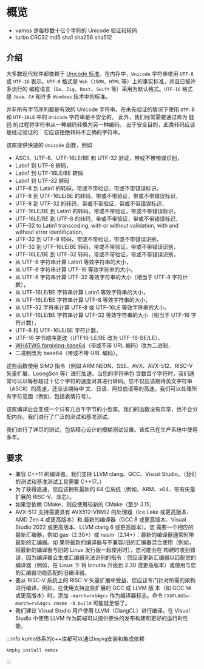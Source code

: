 
# 概览

- vamos 是每秒数十亿个字符的 Unicode 验证和转码
- turbo CRC32 md5 sha1 sha256 sha512
## 介绍

大多数现代软件都依赖于 [Unicode 标准](https://en.wikipedia.org/wiki/Unicode)。在内存中，`Unicode` 字符串使用
`UTF-8` 或 `UTF-16` 表示。`UTF-8` 格式是 `Web`（`JSON`、`HTML` 等）上的事实标准，并且已被许多流行的
编程语言（`Go`、`Zig`、`Rust`、`Swift` 等）采用为默认格式。`UTF-16` 格式是 `Java、C#` 和许多 `Windows` 技术中的标准。

并非所有字节序列都是有效的 Unicode 字符串。在未先验证的情况下使用 `UTF-`8 和 `UTF-16LE` 中的 `Unicode` 字符串是不安全的。
此外，我们经常需要通过称为 [转码](https://en.wikipedia.org/wiki/Transcoding) 的过程将字符串从一种编码转换为另一种编码。
出于安全目的，此类转码应该是经过验证的：它应该拒绝转码不正确的字符串。

该库提供快速的 `Unicode` 函数，例如

- ASCII、UTF-8、UTF-16LE/BE 和 UTF-32 验证，带或不带错误识别，
- Latin1 到 UTF-8 转码，
- Latin1 到 UTF-16LE/BE 转码
- Latin1 到 UTF-32 转码
- UTF-8 到 Latin1 的转码，带或不带验证，带或不带错误标识，
- UTF-8 到 UTF-16LE/BE 的转码，带或不带验证，带或不带错误标识，
- UTF-8 到 UTF-32 的转码，带或不带验证，带或不带错误标识，
- UTF-16LE/BE 到 Latin1 的转码，带或不带验证，带或不带错误标识，
- UTF-16LE/BE 到 UTF-8 的转码，带或不带验证，带或不带错误标识，
- UTF-32 to Latin1 transcoding, with or without validation, with and without error identification,
- UTF-32 到 UTF-8 转码，带或不带验证，带或不带错误识别，
- UTF-32 到 UTF-16LE/BE 转码，带或不带验证，带或不带错误识别，
- UTF-16LE/BE 到 UTF-32 转码，带或不带验证，带或不带错误识别，
- 从 UTF-8 字符串计算 Latin1 等效字符串的大小，
- 从 UTF-8 字符串计算 UTF-16 等效字符串的大小，
- 从 UTF-8 字符串计算 UTF-32 等效字符串的大小（相当于 UTF-8 字符计数），
- 从 UTF-16LE/BE 字符串计算 Latin1 等效字符串的大小，
- 从 UTF-16LE/BE 字符串计算 UTF-8 等效字符串的大小，
- 从 UTF-32 字符串计算 UTF-8 或 UTF-16LE 等效字符串的大小，
- 从 UTF-16LE/BE 字符串计算 UTF-32 等效字符串的大小（相当于 UTF-16 字符计数），
- UTF-8 和 UTF-16LE/BE 字符计数，
- UTF-16 字节顺序更改（UTF16-LE/BE 改为 UTF-16-BE/LE），
- [WHATWG forgiving-base64](https://infra.spec.whatwg.org/#forgiving-base64-decode)（带或不带 URL 编码）改为二进制，
- 二进制改为 base64（带或不带 URL 编码）。

这些函数使用 SIMD 指令（例如 ARM NEON、SSE、AVX、AVX-512、RISC-V 矢量扩展、LoongSon 等）进行加速。当您的字符串包
含数百个字符时，我们通常可以以每秒超过十亿个字符的速度对其进行转码。您不仅应该期待英文字符串（ASCII）的高速，还应该期待中
文、日语、阿拉伯语等的高速。我们可以处理所有字符范围（例如，包括表情符号）。

该库编译后会变成一个只有几百千字节的小型库。我们的函数没有异常，也不会分配内存。我们进行了广泛的测试和基准测试。

我们进行了详尽的测试，包括精心设计的模糊测试设置。该库已在生产系统中使用多年。

## 要求

- 兼容 C++11 的编译器。我们支持 LLVM clang、GCC、Visual Studio。（我们的测试和基准测试工具需要 C++17。）
- 为了获得高速，您应该拥有最新的 64 位系统（例如，ARM、x64、带有矢量扩展的 RISC-V、龙芯）。
- 如果您依赖 CMake，则应使用较新的 CMake（至少 3.15;
- AVX-512 支持需要具有 AVX512-VBMI2 的处理器（Ice Lake 或更高版本、AMD Zen 4 或更高版本）和
最新的编译器（GCC 8 或更高版本、Visual Studio 2022 或更高版本、LLVM clang 6 或更高版本）。您
需要一个相应的最新汇编器，例如 gas（2.30+）或 nasm（2.14+）：最新的编译器通常附带最新的汇编器。如
果将最新的编译器与不兼容/旧的汇编器混合使用（例如，将最新的编译器与旧的 Linux 发行版一起使用时），您可能会在
构建时收到错误，因为编译器会生成汇编器无法识别的指令：您应该更新汇编器以匹配您的编译器（例如，在 Linux 下
将 binutils 升级到 2.30 或更高版本）或使用与您的汇编器功能匹配的旧编译器。
- 要从 RISC-V 系统上的 RISC-V 矢量扩展中受益，您应该专门针对所需的架构进行编译。例如，在使用支持这些扩展的 GCC 或 LLVM 版
本（如 GCC 14 或更高版本）时，添加 `-march=rv64gcv` 作为编译器标志。命令 `CXXFLAGS=-march=rv64gcv cmake -B build` 可能就足够了。
- 我们建议 Visual Studio 用户使用 LLVM（ClangCL）进行编译。在 Visual Studio 中使用 LLVM 作为前端可以提供更快的发布构建和更好的运行时性能。

:::info
kumo体系的c++库都可以通过`kmpkg`安装和集成依赖
```shell
kmpkg install vamos
```
:::
